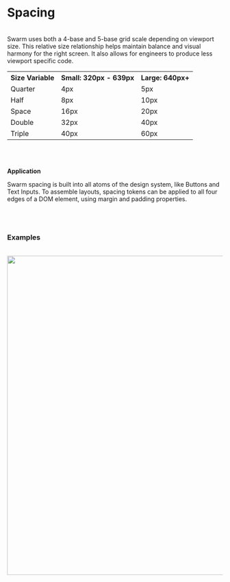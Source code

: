 # Spacing

<br/>
Swarm uses both a 4-base and 5-base grid scale depending on viewport size. This relative size relationship helps maintain balance and visual harmony for the right screen. It also allows for engineers to produce less viewport specific code.
<br />

<table className="props-table">
    <tr>
        <th>Size Variable</th>
        <th>Small: 320px - 639px</th>
        <th>Large: 640px+</th>
    </tr>
    <tr>
        <td className="text-code">Quarter</td>
        <td>4px</td>
        <td>5px</td>
    </tr>
    <tr>
        <td className="text-code">Half</td>
        <td>8px</td>
        <td>10px</td>
    </tr>
    <tr>
        <td className="text-code">Space</td>
        <td>16px</td>
        <td>20px</td>
    </tr>
    <tr>
        <td className="text-code">Double</td>
        <td>32px</td>
        <td>40px</td>
    </tr>
    <tr>
        <td className="text-code">Triple</td>
        <td>40px</td>
        <td>60px</td>
    </tr>
</table>



<br />
<br />


**Application**

Swarm spacing is built into all atoms of the design system, like Buttons and Text Inputs. To assemble layouts, spacing tokens can be applied to all four edges of a DOM element, using margin and padding properties.

<br />
<br />


### Examples
<br />

<img src="/docs-images/spacing-example-event-card.png" width="810" height="744" />

<br />

